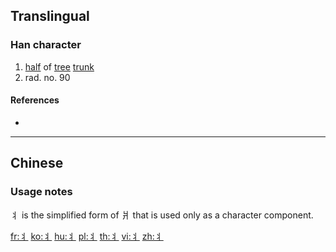 {{character info/new}}
{{also|爿|⽙|⺦}} <!-- Alternate unicode forms -->

==Translingual==
{{stroke order|type=animate}}

===Han character===
{{Han char|rn=90|rad=爿|as=00|sn=4|var=1|four=|canj=IML,XIML}}

# [[half]] of [[tree]] [[trunk]]
# rad. no. 90

====References====
* {{Han ref|kx=0079.021|hdz=10028.061|uh=4E2C|ud=20012}}

----

==Chinese==
{{zh-see|爿|v}}

===Usage notes===
丬 is the simplified form of 爿 that is used only as a character component.

[[Category:CJKV radicals| ]]

[[fr:丬]]
[[ko:丬]]
[[hu:丬]]
[[pl:丬]]
[[th:丬]]
[[vi:丬]]
[[zh:丬]]